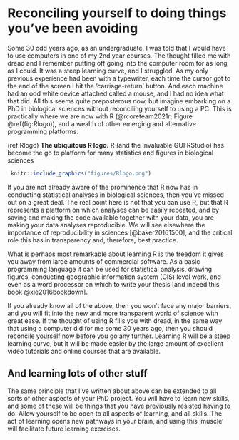 # Reconciling yourself to doing things you've been avoiding {#useR}

Some 30 odd years ago, as an undergraduate, I was told that I would have to use computers in one of my 2nd year courses. The thought filled me with dread and I remember putting off going into the computer room for as long as I could. It was a steep learning curve, and I struggled. As my only previous experience had been with a typewriter, each time the cursor got to the end of the screen I hit the 'carriage-return' button. And each machine had an odd white device attached called a mouse, and I had no idea what that did. All this seems quite preposterous now, but imagine embarking on a PhD in biological sciences without reconciling yourself to using a PC. This is practically where we are now with R (@rcoreteam2021r; Figure \@ref(fig:Rlogo)), and a wealth of other emerging and alternative programming platforms. 

(ref:Rlogo) **The ubiquitous R logo.** R (and the invaluable GUI RStudio) has become the go to platform for many statistics and figures in biological sciences

```{r Rlogo, out.width = '33%', echo=FALSE, fig.align='centre', fig.cap="(ref:Rlogo)"}
 knitr::include_graphics("figures/Rlogo.png")
```

If you are not already aware of the prominence that R now has in conducting statistical analyses in biological sciences, then you’ve missed out on a great deal. The real point here is not that you can use R, but that R represents a platform on which analyses can be easily repeated, and by saving and making the code available together with your data, you are making your data analyses reproducible. We will see elsewhere the importance of reproducibility in sciences [@baker20161500], and the critical role this has in transparency and, therefore, best practice. 

What is perhaps most remarkable about learning R is the freedom it gives you away from large amounts of commercial software. As a basic programming language it can be used for statistical analysis, drawing figures, conducting geographic information system (GIS) level work, and even as a word processor on which to write your thesis [and indeed this book @xie2016bookdown]. 

If you already know all of the above, then you won’t face any major barriers, and you will fit into the new and more transparent world of science with great ease. If the thought of using R fills you with dread, in the same way that using a computer did for me some 30 years ago, then you should reconcile yourself now before you go any further. Learning R will be a steep learning curve, but it will be made easier by the large amount of excellent video tutorials and online courses that are available. 

## And learning lots of other stuff
The same principle that I’ve written about above can be extended to all sorts of other aspects of your PhD project. You will have to learn new skills, and some of these will be things that you have previously resisted having to do. Allow yourself to be open to all aspects of learning, and all skills. The act of learning opens new pathways in your brain, and using this ‘muscle’ will facilitate future learning exercises. 
